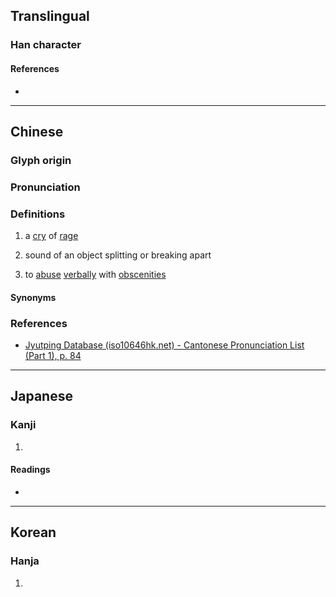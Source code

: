 {{character info}}
==Translingual==

===Han character===
{{Han char|rn=30|rad=口|as=15|sn=18|four=66032|canj=RATE|ids=⿰口暴}}

====References====
* {{Han ref|kx=0212.370|dkj=04512|dj=0435.210|hdz=10699.170|uh=5697|ud=22167|bh=EFBC|bd=61372}}

----

==Chinese==
{{zh-forms}}

===Glyph origin===
{{Han etym}}

===Pronunciation===
{{zh-pron
|m=bó,bō
|m_note = bó - standard in Mainland; bō - standard in Taiwan
|c=bok3
|md=bó̤h
|mc=y
|oc=y
|cat=
}}

===Definitions===
{{zh-hanzi}}

# {{lb|zh|literary}} a [[cry]] of [[rage]]
# {{lb|zh|onomatopoeia}} sound of an object splitting or breaking apart
# {{lb|zh|Min Dong}} to [[abuse]] [[verbally]] with [[obscenity|obscenities]]

====Synonyms====
{{zh-dial|罵}}

===References===
* [http://www.iso10646hk.net/jp/document/download.jsp Jyutping Database (iso10646hk.net) - Cantonese Pronunciation List (Part 1), p. 84]

----

==Japanese==

===Kanji===
{{ja-kanji|grade=|rs=口15}}

# {{rfdef|ja|sort=口15}}

====Readings====
* {{ja-readings|on=[[はく]] (haku), [[ぼく]] (boku), [[ほう]] (hō), [[ひょう]] (hyō)|kun=}}

----

==Korean==

===Hanja===
{{ko-hanja|hangeul=박|rv=bak|mr=pak}}

# {{rfdef|ko|sort=口15}}